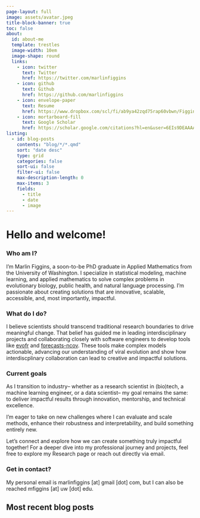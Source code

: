```yaml
---
page-layout: full
image: assets/avatar.jpeg
title-block-banner: true
toc: false
about:
  id: about-me
  template: trestles
  image-width: 10em
  image-shape: round
  links:
    - icon: twitter
      text: Twitter
      href: https://twitter.com/marlinfiggins
    - icon: github
      text: Github
      href: https://github.com/marlinfiggins
    - icon: envelope-paper
      text: Resume
      href: https://www.dropbox.com/scl/fi/ab9ya42zqd75rap60vbwn/Figgins_Resume.docx?rlkey=s7nb41vptnw4vhiy8bz0q9vt3&dl=0
    - icon: mortarboard-fill
      text: Google Scholar
      href: https://scholar.google.com/citations?hl=en&user=6EIs9DEAAAAJ&view_op=list_works
listing:
  - id: blog-posts
    contents: "blog/*/*.qmd"
    sort: "date desc"
    type: grid
    categories: false
    sort-ui: false
    filter-ui: false
    max-description-length: 0
    max-items: 3
    fields: 
      - title
      - date
      - image
---
```


:::{#about-me}

# Hello and welcome!

### Who am I?

I’m Marlin Figgins, a soon-to-be PhD graduate in Applied Mathematics from the University of Washington. I specialize in statistical modeling, machine learning, and applied mathematics to solve complex problems in evolutionary biology, public health, and natural language processing. I’m passionate about creating solutions that are innovative, scalable, accessible, and, most importantly, impactful.

### What do I do?

I believe scientists should transcend traditional research boundaries to drive meaningful change. That belief has guided me in leading interdisciplinary projects and collaborating closely with software engineers to develop tools like [evofr]( https://github.com/blab/evofr) and [forecasts-ncov](https://nextstrain.org/sars-cov-2/forecasts/). These tools make complex models actionable, advancing our understanding of viral evolution and show how interdiscplinary collaboration can lead to creative and impactful solutions.

### Current goals

As I transition to industry-- whether as a research scientist in (bio)tech, a machine learning engineer, or a data scientist-- my goal remains the same: to deliver impactful results through innovation, mentorship, and technical excellence.

I’m eager to take on new challenges where I can evaluate and scale methods, enhance their robustness and interpretability, and build something entirely new. 

Let’s connect and explore how we can create something truly impactful together! For a deeper dive into my professional journey and projects, feel free to explore my Research page or reach out directly via email.


### Get in contact?

My personal email is marlinfiggins [at] gmail [dot] com, but I can also be reached mfiggins [at] uw [dot] edu.


<!-- I'm Marlin Figgins, a soon-to-be PhD graduate from the University of Washington's Department of Applied Mathematics and the [Bedford lab](https://bedford.io/) at the Fred Hutchinson Cancer Center.  My expertise lies at the intersection of statistical modeling, machine learning, and applied mathematics, with a focus on solving complex problems in evolutionary biology and public health. I am eager to apply my expertise to create scalable solutions that drive measured, effective, and fair action!  -->

<!-- During my time at the University of Washington and Fred Hutch, I’ve come to believe scientists should seek to transcend traditional research boundaries. This has led to me spearheading interdisciplinary projects, collaborating closely with software engineers to translate complex models into scalable and user-centric tools such as [evofr]( https://github.com/blab/evofr) and [forecasts-ncov](https://nextstrain.org/sars-cov-2/forecasts/). These projects not only advance our ability to understand, forecast, and monitor viral evolution, but also show how cross-functional collaboration can lead to scientific and practical advancements that can meaningfully improve decision-making. -->
<!-- As I transition from academia to the industry, I’m looking for opportunities where I can contribute my expertise in machine learning, statistical analysis, and software engineering to tackle complex problems in any domain. Whether as a research scientist in (bio)tech, a machine learning engineer, or a data scientist, my goal remains the same: to deliver impactful results through innovation, mentorship, and a dedication to technical excellence. I believe that the fusion of quantitative science and domain knowledge is key to solutions that are not only effective but also transformative. -->


<!-- ## Education -->
<!---->
<!-- **University of Washington, Seattle** | Seattle, WA -->
<!---->
<!-- PhD in Applied Mathematics | Sep 2020 -- present -->
<!---->
<!-- M.S in Applied Mathematics | Sep 2020 -- June 2021 -->
<!---->
<!-- **University of Chicago** | Chicago, IL -->
<!---->
<!-- B.S in Mathematics | Sep 2016 -- Dec 2019 -->

:::


## Most recent blog posts

:::{#blog-posts}
:::


  <!-- - id: talks -->
  <!--   contents: "talks/*/*.qmd" -->
  <!--   sort: "date desc" -->
  <!--   type: grid -->
  <!--   categories: true -->
  <!--   sort-ui: false -->
  <!--   filter-ui: false -->
  <!--   max-items: 3 -->
  <!--   fields:  -->
  <!--     - title -->
  <!--     - date -->
<!-- ## [Recent talks](talks/talks.qmd) -->
<!---->
<!-- :::{#talks} -->
<!-- ::: -->


